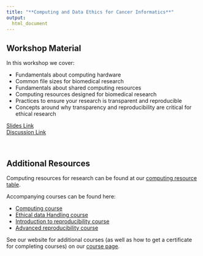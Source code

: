 ```yaml
---
title: "**Computing and Data Ethics for Cancer Informatics**"
output:
  html_document
---
```



## Workshop Material

In this workshop we cover:

- Fundamentals about computing hardware
- Common file sizes for biomedical research
- Fundamentals about shared computing resources
- Computing resources designed for biomedical research
- Practices to ensure your research is transparent and reproducible
- Concepts around why transparency and reproducibility are critical for ethical research

<div class = "link_button"><a href="https://docs.google.com/presentation/d/1xjJdvDOOMGQLSd6jm9sfzfjDQEWG9xEICXbJOTq8-PQ/edit?usp=sharing" target="_blank"> Slides Link</a></div>

<div class = "slido_button"><a href="https://app.sli.do/event/i9DkV4CzMwqgEvzwv7B96m" target="_blank"> Discussion Link </a></div>


<br>

## Additional Resources

Computing resources for research can be found at our [computing resource table](https://jhudatascience.org/ITN_computing_resources/). 

Accompanying courses can be found here:

- [Computing course](https://jhudatascience.org/Computing_for_Cancer_Informatics/)
- [Ethical data Handling course](https://hutchdatascience.org/Ethical_Data_Handling_for_Cancer_Research/)
- [Introduction to reproducibility course](https://jhudatascience.org/Reproducibility_in_Cancer_Informatics/introduction.html)
- [Advanced reproducibility course](https://jhudatascience.org/Adv_Reproducibility_in_Cancer_Informatics/introduction.html)

See our website for additional courses (as well as how to get a certificate for completing courses) on our [course page](https://www.itcrtraining.org/resources/courses).
